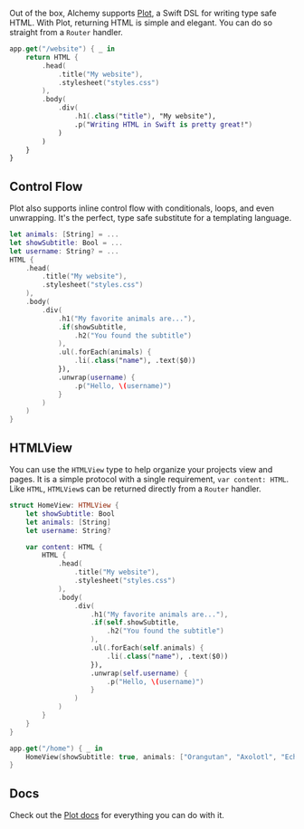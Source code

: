 Out of the box, Alchemy supports [Plot](https://github.com/JohnSundell/Plot), a Swift DSL for writing type safe HTML. With Plot, returning HTML is simple and elegant. You can do so straight from a `Router` handler.

```swift
app.get("/website") { _ in
    return HTML {
        .head(
            .title("My website"),
            .stylesheet("styles.css")
        ),
        .body(
            .div(
                .h1(.class("title"), "My website"),
                .p("Writing HTML in Swift is pretty great!")
            )
        )
    }
}
```

## Control Flow

Plot also supports inline control flow with conditionals, loops, and even unwrapping. It's the perfect, type safe substitute for a templating language.

```swift
let animals: [String] = ...
let showSubtitle: Bool = ...
let username: String? = ...
HTML {
    .head(
        .title("My website"),
        .stylesheet("styles.css")
    ),
    .body(
        .div(
            .h1("My favorite animals are..."),
            .if(showSubtitle,
                .h2("You found the subtitle")
            ),
            .ul(.forEach(animals) {
                .li(.class("name"), .text($0))
            }),
            .unwrap(username) {
                .p("Hello, \(username)")
            }
        )
    )
}
```

## HTMLView

You can use the `HTMLView` type to help organize your projects view and pages. It is a simple protocol with a single requirement, `var content: HTML`. Like `HTML`, `HTMLView`s can be returned directly from a `Router` handler.

```swift
struct HomeView: HTMLView {
    let showSubtitle: Bool
    let animals: [String]
    let username: String?

    var content: HTML {
        HTML {
            .head(
                .title("My website"),
                .stylesheet("styles.css")
            ),
            .body(
                .div(
                    .h1("My favorite animals are..."),
                    .if(self.showSubtitle,
                        .h2("You found the subtitle")
                    ),
                    .ul(.forEach(self.animals) {
                        .li(.class("name"), .text($0))
                    }),
                    .unwrap(self.username) {
                        .p("Hello, \(username)")
                    }
                )
            )
        }
    }
}

app.get("/home") { _ in
    HomeView(showSubtitle: true, animals: ["Orangutan", "Axolotl", "Echidna"], username: "Kendra")
}
```

## Docs

Check out the [Plot docs](https://github.com/JohnSundell/Plot) for everything you can do with it.
